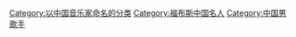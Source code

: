 [[Category:以中国音乐家命名的分类|Category:以中国音乐家命名的分类]]
[[Category:福布斯中国名人|Category:福布斯中国名人]]
[[Category:中国男歌手|Category:中国男歌手]]